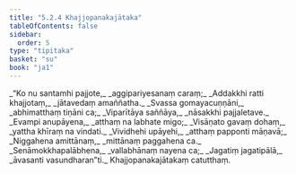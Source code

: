 ```yaml
---
title: "5.2.4 Khajjopanakajātaka"
tableOfContents: false
sidebar:
  order: 5
type: "tipitaka"
basket: "su"
book: "ja1"
---
```



<DynamicBreadcrumb />

<Division number="75" book="ja1">

<Paragraph number="1235" type="verses" book="ja1">
_“Ko nu santamhi pajjote,_  
_aggipariyesanaṃ caraṃ;_  
_Addakkhi ratti khajjotaṃ,_  
_jātavedaṃ amaññatha._  

</Paragraph>

</Division>
<Division number="76" book="ja1">

<Paragraph number="1236" type="verses" book="ja1">
_Svassa gomayacuṇṇāni,_  
_abhimatthaṃ tiṇāni ca;_  
_Viparītāya saññāya,_  
_nāsakkhi pajjaletave._  

</Paragraph>

</Division>
<Division number="77" book="ja1">

<Paragraph number="1237" type="verses" book="ja1">
_Evampi anupāyena,_  
_atthaṃ na labhate migo;_  
_Visāṇato gavaṃ dohaṃ,_  
_yattha khīraṃ na vindati._  

</Paragraph>

</Division>
<Division number="78" book="ja1">

<Paragraph number="1238" type="verses" book="ja1">
_Vividhehi upāyehi,_  
_atthaṃ papponti māṇavā;_  
_Niggahena amittānaṃ,_  
_mittānaṃ paggahena ca._  

</Paragraph>

</Division>
<Division number="79" book="ja1">

<Paragraph number="1239" type="verses" book="ja1">
_Senāmokkhapalābhena,_  
_vallabhānaṃ nayena ca;_  
_Jagatiṃ jagatipālā,_  
_āvasanti vasundharan”ti._  


</Paragraph>
</Division>

<Paragraph number="1240" type="center" book="ja1">
Khajjopanakajātakaṃ catutthaṃ.
</Paragraph>